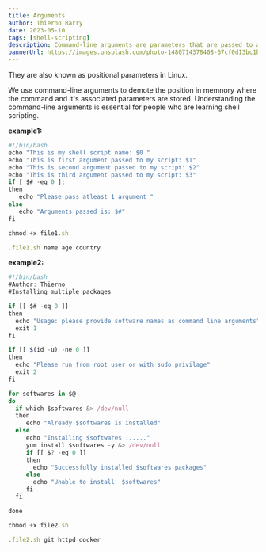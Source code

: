 ```yaml
---
title: Arguments
author: Thierno Barry
date: 2023-05-10
tags: [shell-scripting]
description: Command-line arguments are parameters that are passed to a script while executing them in the bash shell.
bannerUrl: https://images.unsplash.com/photo-1480714378408-67cf0d13bc1b
---
```


They are also known as positional parameters in Linux.

We use command-line arguments to demote the position in memnory where the command and it's associated parameters are stored. Understanding the command-line arguments is essential for people who are learning shell scripting.

**example1:**

```jsx
#!/bin/bash
echo "This is my shell script name: $0 "
echo "This is first argument passed to my script: $1"
echo "This is second argument passed to my script: $2"
echo "This is third argument passed to my script: $3"
if [ $# -eq 0 ];
then
   echo "Please pass atleast 1 argument "
else
   echo "Arguments passed is: $#"
fi
```

```js
chmod +x file1.sh

.file1.sh name age country
```

**example2:**

```jsx
#!/bin/bash
#Author: Thierno
#Installing multiple packages

if [[ $# -eq 0 ]]
then
  echo "Usage: please provide software names as command line arguments"
  exit 1
fi

if [[ $(id -u) -ne 0 ]]
then
  echo "Please run from root user or with sudo privilage"
  exit 2
fi

for softwares in $@
do
  if which $softwares &> /dev/null
  then
     echo "Already $softwares is installed"
  else
     echo "Installing $softwares ......"
     yum install $softwares -y &> /dev/null
     if [[ $? -eq 0 ]]
     then
       echo "Successfully installed $softwares packages"
     else
       echo "Unable to install  $softwares"
     fi
  fi

done
```

```js
chmod +x file2.sh

.file2.sh git httpd docker
```